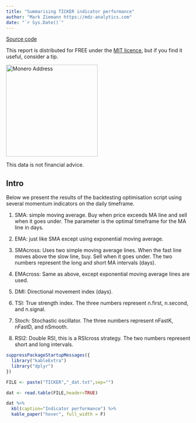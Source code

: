 ```yaml
---
title: "Summarising TICKER indicator performance"
author: "Mark Ziemann https://mdz-analytics.com"
date: "`r Sys.Date()`"
---
```


[Source code](https://github.com/markziemann/cryptoblog/tree/main/coin_script)

This report is distributed for FREE under the [MIT licence](https://github.com/markziemann/cryptoblog/blob/main/LICENSE),
but if you find it useful, consider a tip.

<img src="images/donations.png" alt="Monero Address" height="250" width="250" border="0" />

This data is not financial advice.

## Intro

Below we present the results of the backtesting optimisation script using
several momentum indicators on the daily timeframe.

1. SMA: simple moving average. Buy when price exceeds MA line and sell when
it goes under. The parameter is the optimal timeframe for the MA line in days.

2. EMA: just like SMA except using exponential moving average.

3. SMAcross: Uses two simple moving average lines. When the fast line moves
above the slow line, buy. Sell when it goes under. The two numbers represent
the long and short MA intervals (days).

4. EMAcross: Same as above, except exponential moving average lines are used.

5. DMI: Directional movement index (days).

6. TSI: True strength index. The three numbers represent n.first, n.second,
and n.signal.

7. Stoch: Stochastic oscillator. The three numbers represent nFastK, nFastD,
and nSmooth.

8. RSI2: Double RSI, this is a RSIcross strategy. The two numbers represent
short and long intervals.

```r

suppressPackageStartupMessages({
  library("kableExtra")
  library("dplyr")
})

FILE <- paste("TICKER","_dat.txt",sep="")

dat <- read.table(FILE,header=TRUE)

dat %>%
  kbl(caption="Indicator performance") %>%
  kable_paper("hover", full_width = F)

```

